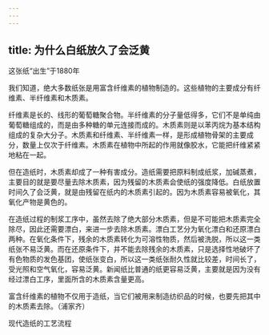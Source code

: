 ```yaml
---
---
---
```

title: 为什么白纸放久了会泛黄
---




这张纸“出生”于1880年



我们知道，绝大多数纸张是用富含纤维素的植物制造的。这些植物的主要成分有纤维素、半纤维素和木质素。

纤维素是长的、线形的葡萄糖聚合物。半纤维素的分子量低得多，它们不是单纯由葡萄糖组成的，而是由多种糖的单元连接而成的。木质素则是以苯丙烷为基本结构组成的复杂大分子。木质素和纤维素、半纤维素一样，是形成植物骨架的主要成分，数量上仅次于纤维素。木质素在植物中所起的作用就像胶水，它能把纤维紧紧地粘在一起。

但在造纸时，木质素却成了一种有害成分。造纸需要把原料制成纸浆，加碱蒸煮，主要目的就是要尽量去除木质素，因为残留的木质素会使纸的强度降低。白纸放置时间久了会泛黄，就是由残留在纸内的木质素引起的。因为木质素容易被氧化，其氧化产物是黄色的。

在造纸过程的制浆工序中，虽然去除了绝大部分木质素，但是不可能把木质素完全除尽，因此还需要漂白，来进一步去除木质素。漂白工艺分为氧化漂白和还原漂白两种。在氧化条件下，残余的木质素转化为可溶性物质，然后被洗脱，所以这一类纸张不易泛黄。而在还原条件下，并不能去除残余的木质素，只是选择性地破坏了有色物质的发色基团，使纸张变白，所以这一类纸张耐久性就比较差，时间长了，受光照和空气氧化，容易泛黄。新闻纸比普通的纸更容易泛黄，主要就是因为没有经过漂白工序，里面所含的木质素含量更高。

富含纤维素的植物不仅用于造纸，当它们被用来制造纺织品的时候，也要先把其中的木质素去除。（浦家齐）

现代造纸的工艺流程